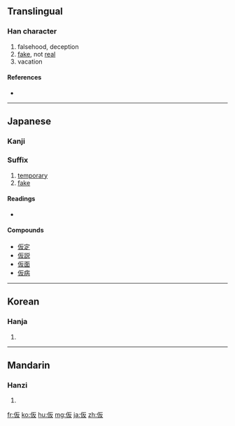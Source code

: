 {{also|假}}
==Translingual==

===Han character===
{{Han char|rn=9|rad=人|as=04|sn=6|four=|canj=人竹水 (OHE)}}

# falsehood, deception
# [[fake]], not [[real]]
# vacation

====References====
* {{Han ref|kx=0094.060|dkj=00398|hdz=10124.050|uh=4EEE|ud=20206}}

----

==Japanese==

===Kanji===
{{ja-kanji|grade=5|rs=人04}}

===Suffix===
{{ja-pos|k|suffix|hira=かり|rom=kari}}

# [[temporary]]
# [[fake]]

====Readings====
* {{ja-readings|on=[[か]] (ka), [[け]] (ke)|kun=[[かり]] (kari), [[かりる]] (kariru), [[かりに]] (karini)}}

====Compounds====
* [[仮定]]
* [[仮説]]
* [[仮面]]
* [[仮病]]

----

==Korean==

===Hanja===
{{ko-hanja|hangeul=[[가]], [[반]]|rv=ga, ban|mr=ka, pan}}

# {{defn|Korean|sort=人04}}

----

==Mandarin==

===Hanzi===
{{cmn-hanzi|pin=[[jiǎ]] ([[jia3]])|wg=chia<sup>3</sup>}}

# {{defn|Mandarin|sort=人04}}

[[fr:仮]]
[[ko:仮]]
[[hu:仮]]
[[mg:仮]]
[[ja:仮]]
[[zh:仮]]